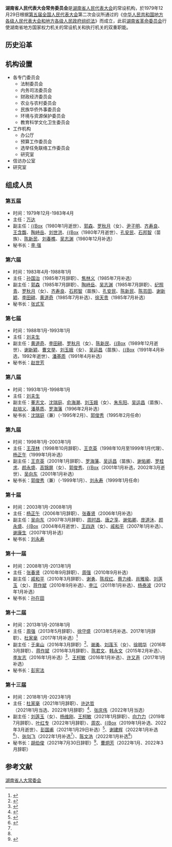 {{Infobox PRCG
|机构名称=湖南省人民代表大会<br>常务委员会
|标志1=National Emblem of the People's Republic of China.svg
|标志1说明=?年规定：[[印章|印章]][[直径|直径]]?厘米，中央刊[[中华人民共和国国徽|国徽]]，由?制发。
|人员名称=主要官员
|人员链接=
|届数=十二
|任期始=2018年1月
|任期终=2023年1月
|职位1=主　任
|人员1=[[张庆伟|张庆伟]]
|职位2=副主任
|人员2=[[刘莲玉|刘莲玉]]（女）{{wrap}}[[谢建辉_(1961年)|谢建辉]]（女）{{wrap}}[[张剑飞|张剑飞]]{{wrap}}[[杨维刚|杨维刚]]{{wrap}}[[周农|周农]]{{wrap}}[[彭国甫|彭国甫]]{{wrap}}[[陈文浩_(1961年)|陈文浩]]
|人数2=7
|职位3=[[湖南省人民代表大会常务委员会办公厅|秘书长]]
|人员3=
|时期1=1954年-1966年
|机构1='''湖南省人民代表大会常务委员会'''
|时期2=1968年-1979年
|机构2=[[湖南省革命委员会|湖南省革命委员会]]
|时期3=1979年至今
|机构3='''湖南省人民代表大会常务委员会'''
|授权法源=[[中华人民共和国宪法|中华人民共和国宪法]]
|组织法规=[[s:中华人民共和国地方各级人民代表大会和地方各级人民政府组织法|中华人民共和国地方各级人民代表大会和地方各级人民政府组织法]]
|上级机构=[[湖南省人民代表大会|湖南省人民代表大会]]
|机构类型=[[:分类:省级人民代表大会常务委员会|省级国家权力机关的常设机构]]
|行政级别=正省级
|子类1=[[湖南省人民代表大会常务委员会办公厅|办公厅]]
|地址1=[[湖南省|湖南省]][[长沙市|长沙市]]韶山中路146号
|邮编1=410001
|网站=湖南省人民代表大会常务委员会
|网址=http://www.hnrd.gov.cn/index.asp
}}

'''湖南省人民代表大会常务委员会'''是[[湖南省人民代表大会|湖南省人民代表大会]]的常设机构，於1979年12月29日根据[[第五届全国人民代表大会|第五届全国人民代表大会]]第二次会议所通过的《[[s:中华人民共和国地方各级人民代表大会和地方各级人民政府组织法/1979年|中华人民共和国地方各级人民代表大会和地方各级人民政府组织法]]》而成立，此前[[湖南省革命委员会|湖南省革命委员会]]行使湖南省地方国家权力机关的常设机关和执行机关的双重职能。

==历史沿革==

==机构设置==
* 各专门委员会
**法制委员会
**内务司法委员会
**财政经济委员会
**农业与农村委员会
**民族华侨外事委员会
**环境与资源保护委员会
**教育科学文化卫生委员会
*工作机构
**办公厅
**预算工作委员会
**选举任免联络工作委员会
**研究室
*信访办公室
*研究室

==组成人员==
===第五届===
*时间：1979年12月-1983年4月
*主任：[[万达|万达]]
*副主任：[[谭余保|{{Box]]（1980年1月逝世）、[[郭森|郭森]]、[[罗秋月|罗秋月]]（女）、[[尹子明|尹子明]]、[[齐寿良|齐寿良]]、[[王含馥|王含馥]]、[[陶峙岳|陶峙岳]]、[[刘世洪|刘世洪]]、[[凌霞新|{{Box]]（1980年7月逝世）、[[孔安民|孔安民]]、[[石邦智|石邦智]]（苗族）、[[陈新民_(1957年)|陈新民]]、[[刘春樵|刘春樵]]、[[吴志渊|吴志渊]]（1980年12月补选）
*秘书长：[[李强|李 强]]
===第六届===
*时间：1983年4月-1988年1月
*主任：[[孙国治|孙国治]]（1985年7月辞职）、[[焦林义|焦林义]]（1985年7月补选）
*副主任：[[郭森|郭森]]（1985年7月辞职）、[[陶峙岳|陶峙岳]]、[[吴志渊|吴志渊]]（1985年7月辞职）、[[纪照青|纪照青]]、[[罗秋月|罗秋月]]（女）、[[齐寿良|齐寿良]]、[[石邦智|石邦智]]（苗族）、[[孔安民|孔安民]]、[[陈新民_(1957年)|陈新民]]、[[陈芸田|陈芸田]]、[[谢新颖|谢新颖]]、[[李田耕|李田耕]]、[[黄道奇|黄道奇]]（1985年7月补选）、[[徐天贵|徐天贵]]（1985年7月补选）
*秘书长：[[张式军|张式军]]
===第七届===
*时间：1988年1月-1993年1月
*主任：[[刘夫生|刘夫生]]
*副主任：[[黄道奇|黄道奇]]、[[李田耕|李田耕]]、[[罗秋月|罗秋月]]（女）、[[陈新民_(1957年)|陈新民]]、[[陈芸田|{{Box]]（1989年12月逝世）、[[谢新颖|谢新颖]]、[[曹文举|曹文举]]、[[刘玉娥|刘玉娥]]（女）、[[吴运昌|吴运昌]]（苗族）、[[王向天|{{Box]]（1991年4月补选，1992年逝世）、[[潘基质|潘基质]]（1991年4月补选）
*秘书长：[[赵世芳|赵世芳]]

===第八届===
*时间：1993年1月-1998年1月
*主任：[[刘夫生|刘夫生]]
*副主任：[[董志文|董志文]]、[[沈瑞庭|沈瑞庭]]、[[俞海潮|俞海潮]]、[[刘玉娥|刘玉娥]]（女）、[[朱东阳|朱东阳]]、[[吴运昌|吴运昌]]（苗族）、[[赵培义|赵培义]]、[[潘基质|潘基质]]、[[罗海藩|罗海藩]]（1996年2月补选）
*秘书长：[[沈瑞庭|沈瑞庭]]（兼）（-1995年2月）、[[郭俊秀|郭俊秀]]（1995年2月任命）
===第九届===
*时间：1998年1月-2003年1月
*主任：[[王茂林|王茂林]]（1998年10月辞职）、[[王克英|王克英]]（1998年10月至1999年1月代理）、[[杨正午|杨正午]]（1999年1月补选）
*副主任：[[王克英|王克英]]（2001年1月辞职）、[[罗海藩|罗海藩]]、[[吴运昌|吴运昌]]（苗族）、[[谢佑卿|谢佑卿]]、[[罗桂求|罗桂求]]、[[颜永盛|颜永盛]]、[[高锦屏|高锦屏]]（女）、[[郭俊秀|郭俊秀]]、[[郑培民|{{Box]]（2001年1月补选，2002年3月逝世）、[[吴向东_(湖南政治人物)|吴向东]]（2001年1月补选）
*秘书长：[[郭俊秀|郭俊秀]]（兼）（-1999年1月）、[[刘永寿|刘永寿]]（1999年1月任命）
===第十届===
*时间：2003年1月-2008年1月
*主任：[[杨正午|杨正午]]（2006年1月辞职）、[[张春贤|张春贤]]（2006年1月补选）
*副主任：[[吴向东_(湖南政治人物)|吴向东]]（2007年3月辞职）、[[周时昌|周时昌]]、[[唐之享|唐之享]]、[[谢佑卿|谢佑卿]]、[[庞道沐|庞道沐]]、[[颜永盛|颜永盛]]、[[郭俊秀|{{Box]]（2004年6月逝世）、[[王四连|王四连]]（女）、[[戚和平|戚和平]]（2007年1月补选）、[[谢康生|谢康生]]（2007年1月补选）
*秘书长：[[刘永寿|刘永寿]]
===第十一届===
*时间：2008年1月-2013年1月
*主任：[[张春贤|张春贤]]（2010年9月辞职）、[[周强|周强]]（2010年9月补选）
*副主任：[[戚和平|戚和平]]（2010年3月辞职）、[[谢勇|谢勇]]、[[陈叔红|陈叔红]]、[[蔡力峰|蔡力峰]]、[[肖雅瑜|肖雅瑜]]、[[刘莲玉|刘莲玉]]（女）、[[蒋作斌|蒋作斌]]（2010年9月补选）、[[李江_(1950年)|李江]]（2011年1月补选）、[[杨泰波|杨泰波]]（2012年1月补选）
*秘书长：[[孙在田|孙在田]]
===第十二届===
*时间：2013年1月-2018年1月
*主任：[[周强|周强]]（2013年5月辞职）、[[徐守盛|徐守盛]]（2013年5月补选、2017年1月辞职）、[[杜家毫|杜家毫]]（2017年1月补选）<ref>{{cite news|title=杜家毫当选湖南省人大常委会主任，许又声当选副主任|url=http://www.thepaper.cn/newsDetail_forward_1604155|accessdate=2017-02-05|work=澎湃新闻|archive-date=2017-02-06|archive-url=https://web.archive.org/web/20170206105616/http://www.thepaper.cn/newsDetail_forward_1604155|dead-url=no}}</ref>
*副主任：[[于来山|于来山]]（2016年3月辞职）<ref>{{cite web|url=http://www.thepaper.cn/newsDetail_forward_1450376|title=于来山、徐明华、蒋作斌辞去湖南省人大常委会副主任职务|publisher=澎湃新闻|accessdate=2016-03-31|archive-date=2016-03-30|archive-url=https://web.archive.org/web/20160330170717/http://www.thepaper.cn/newsDetail_forward_1450376|dead-url=no}}</ref>、[[谢勇|谢勇]]、[[刘莲玉|刘莲玉]]（女）、[[徐明华|徐明华]]（2016年3月辞职）、[[蒋作斌|蒋作斌]]（2016年3月辞职）、[[陈君文|陈君文]]、[[韩永文|韩永文]]（2015年2月补选）、[[李友志|李友志]]（2016年1月补选）<ref>{{cite web|accessdate=2016-01-30|url=http://www.thepaper.cn/newsDetail_forward_1427478|title=李友志、王柯敏当选为湖南省人大常委会副主任|publisher=澎湃新闻|archive-date=2017-01-12|archive-url=https://web.archive.org/web/20170112131731/http://www.thepaper.cn/newsDetail_forward_1427478|dead-url=no}}</ref>、[[王柯敏|王柯敏]]（2016年1月补选）、[[许又声|许又声]]（2017年1月补选）
*秘书长：[[彭宪法|彭宪法]]
===第十三届===
*时间：2018年1月-2023年1月
*主任：[[杜家毫|杜家毫]]（2021年1月辞职）、[[许达哲|许达哲]]（2021年1月当选、2022年1月辞职）<ref>{{cite news |title=许达哲当选湖南省人大常委会主任 彭国甫当选副主任 |url=https://news.163.com/21/0129/16/G1H8FBMU0001899O.html |accessdate=2021-01-29 |work=网易 |date=2021-01-29 |archive-date=2021-02-09 |archive-url=https://web.archive.org/web/20210209043516/https://news.163.com/21/0129/16/G1H8FBMU0001899O.html |dead-url=no }}</ref>、[[张庆伟|张庆伟]]（2022年1月当选）
*副主任：[[刘莲玉|刘莲玉]]（女）、[[杨维刚|杨维刚]]、[[王柯敏|王柯敏]]（2021年1月辞职）、[[向力力|向力力]]（2019年7月辞职）、[[叶红专|叶红专]]（2022年1月辞职）、[[周农|周农]]、[[黄关春|{{Box]]（2019年1月补选、2022年3月逝世）、[[彭国甫|彭国甫]]（2021年1月29日补选）<ref>{{cite news |title=彭国甫当选湖南省人大常委会副主任 |url=http://district.ce.cn/newarea/sddy/202101/29/t20210129_36272501.shtml |accessdate=2021-01-29 |work=中国经济网 |date=2021-01-29 |archive-date=2021-11-19 |archive-url=https://web.archive.org/web/20211119024939/http://district.ce.cn/newarea/sddy/202101/29/t20210129_36272501.shtml |dead-url=no }}</ref>、[[谢建辉_(1961年)|谢建辉]]（2022年1月补选<ref name="sddy37271526">{{cite news |title=张庆伟当选湖南省人大常委会主任 谢建辉、张剑飞、陈文浩当选副主任 |url=http://district.ce.cn/newarea/sddy/202201/19/t20220119_37271526.shtml |accessdate=2022-03-22 |work=中国经济网 |date=2022-01-19 }}</ref>）、[[张剑飞|张剑飞]]（2022年1月补选<ref name="sddy37271526" />）、[[陈文浩_(1961年)|陈文浩]]（2022年1月补选<ref name="sddy37271526" />）
*秘书长：[[胡伯俊|胡伯俊]]（2021年7月30日辞职）<ref>{{cite news |author1=湖南人大网 |title=胡伯俊辞去湖南省人民代表大会常务委员会秘书长职务 |url=https://mp.weixin.qq.com/s/pasSqaW2bFQz5LsaaJHH-A |accessdate=2021-07-30 |publisher=[[长沙电视台|长沙电视台]] |archive-date=2021-10-03 |archive-url=https://web.archive.org/web/20211003045819/https://mp.weixin.qq.com/s/pasSqaW2bFQz5LsaaJHH-A |dead-url=no }}</ref>、[[曹炯芳|曹炯芳]]（2022年1月、2022年3月辞职）

==参考文献==
{{Reflist}}

{{中华人民共和国各省级行政区|人民代表大会常务委员会}}
{{中华人民共和国湖南省正职领导人|nocat}}

[[Category:湖南省人大常委会|]]